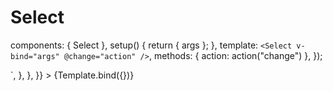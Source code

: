 
<Meta id="vue-select" title="Vue.js Component/Select" component={Select} argTypes={argTypes} />

# Select

  components: { Select },
  setup() {
    return { args };
  },
  template: `
  <Select v-bind="args" @change="action" />
  `,
  methods: { action: action("change") },
});

<Canvas>
  <Story
    name="Default"
    args={{ options }}
    parameters={{
      docs: {
        source: {
          code: `<Select :options="options" />`,
        },
      },
    }}
  >
    {Template.bind({})}
  </Story>
</Canvas>

<ArgsTable of={Select} />
